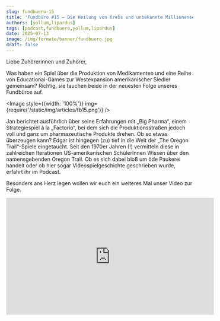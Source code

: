 ---
slug: fundbuero-15
title: 'Fundbüro #15 – Die Heilung von Krebs und unbekannte Millionenseller'
authors: [yollum,lipardus]
tags: [podcast,fundbuero,yollum,lipardus]
date: 2025-07-13
image: /img/formate/banner/fundbuero.jpg
draft: false
---




Liebe Zuhörerinnen und Zuhörer,

Was haben ein Spiel über die Produktion von Medikamenten und eine Reihe von Educational-Games zur Westexpansion amerikanischer Siedler gemeinsam? Richtig, sie tauchen beide in der neuesten Folge unseres Fundbüros auf.

<Image style={{width: '100%'}} img={require('/static/img/articles/fb15.png')} />

<!--truncate-->

Jan berichtet ausführlich über seine Erfahrungen mit „Big Pharma“, einem Strategiespiel à la „Factorio“, bei dem sich die Produktionsstraßen jedoch voll und ganz um pharmazeutische Produkte drehen. Ob so etwas überzeugen kann? Edgar ist hingegen (zu) tief in die Welt der „The Oregon Trail“-Spiele eingetaucht. Seit den 1970er Jahren (!) vermitteln diese in zahlreichen Iterationen US-amerikanischen SchülerInnen Wissen über den namensgebenden Oregon Trail. Ob es sich dabei bloß um öde Paukerei handelt oder ob hier sogar Videospielgeschichte geschrieben wurde, erfahrt ihr im Podcast.

Besonders ans Herz legen wollen wir euch ein weiteres Mal unser Video zur Folge.

<div className="youtube-embed">
    <iframe width="560" height="315" src="https://www.youtube-nocookie.com/embed/AkYQkU1m3DM?si=R_Up5EORZsEVSRcJ"
            title="YFundbüro #15 – Die Heilung von Krebs und unbekannte Millionenseller" frameborder="0"
            allow="accelerometer; autoplay; clipboard-write; encrypted-media; gyroscope; picture-in-picture; web-share"
            referrerpolicy="strict-origin-when-cross-origin" allowfullscreen />
</div>

Edgar hat sehr viel Arbeit reingesteckt und versucht unsere Ausführungen einmal mehr mit dem passenden Gameplay sowie zusätzlichem Material zu untermauern. Natürlich freuen wir uns, wenn ihr unseren Podcast auch eurer Familie und euren Freunden weiterempfehlt. Nun sind wir auf euer Feedback gespannt.

Wir wünschen auf jeden Fall erst mal viel Spaß mit der neuen Folge,

Jan und Edgar

<ReactPlayer
    width="100%"
    height="50px"
    controls
    src='https://m10z.picnotes.de/Fundbuero/Fundbuero_015.mp3'
/>
